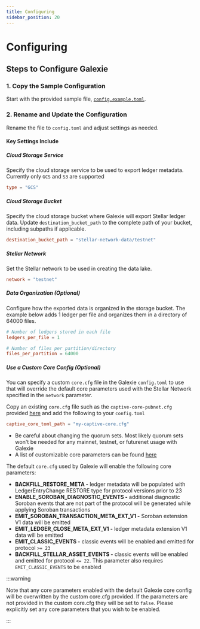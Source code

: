 ```yaml
---
title: Configuring
sidebar_position: 20
---
```


# Configuring

## Steps to Configure Galexie

### 1. Copy the Sample Configuration

Start with the provided sample file, [`config.example.toml`](https://github.com/stellar/go/blob/master/services/galexie/config.example.toml).

### 2. Rename and Update the Configuration

Rename the file to `config.toml` and adjust settings as needed.

#### Key Settings Include

##### Cloud Storage Service

Specify the cloud storage service to be used to export ledger metadata. Currently only `GCS` and `S3` are supported

```toml
type = "GCS"
```

##### Cloud Storage Bucket

Specify the cloud storage bucket where Galexie will export Stellar ledger data. Update `destination_bucket_path` to the complete path of your bucket, including subpaths if applicable.

```toml
destination_bucket_path = "stellar-network-data/testnet"
```

##### Stellar Network

Set the Stellar network to be used in creating the data lake.

```toml
network = "testnet"
```

##### Data Organization (Optional)

Configure how the exported data is organized in the storage bucket. The example below adds 1 ledger per file and organizes them in a directory of 64000 files.

```toml
# Number of ledgers stored in each file
ledgers_per_file = 1

# Number of files per partition/directory
files_per_partition = 64000
```

##### Use a Custom Core Config (Optional)

You can specify a custom `core.cfg` file in the Galexie `config.toml` to use that will override the default core parameters used with the Stellar Network specified in the `network` parameter.

Copy an existing `core.cfg` file such as the `captive-core-pubnet.cfg` provided [here](https://github.com/stellar/go/blob/master/ingest/ledgerbackend/configs/captive-core-pubnet.cfg) and add the following to your `config.toml`

```toml
captive_core_toml_path = "my-captive-core.cfg"
```

- Be careful about changing the quorum sets. Most likely quorum sets won't be needed for any mainnet, testnet, or futurenet usage with Galexie
- A list of customizable core parameters can be found [here](https://github.com/stellar/stellar-core/blob/master/src/main/Config.h)

The default `core.cfg` used by Galexie will enable the following core parameters:

- **BACKFILL_RESTORE_META -** ledger metadata will be populated with LedgerEntryChange RESTORE type for protocol versions prior to 23
- **ENABLE_SOROBAN_DIAGNOSTIC_EVENTS -** additional diagnostic Soroban events that are not part of the protocol will be generated while applying Soroban transactions
- **EMIT_SOROBAN_TRANSACTION_META_EXT_V1 -** Soroban extension V1 data will be emitted
- **EMIT_LEDGER_CLOSE_META_EXT_V1 -** ledger metadata extension V1 data will be emitted
- **EMIT_CLASSIC_EVENTS -** classic events will be enabled and emitted for protocol `>= 23`
- **BACKFILL_STELLAR_ASSET_EVENTS -** classic events will be enabled and emitted for protocol `<= 22`. This parameter also requires `EMIT_CLASSIC_EVENTS` to be enabled

:::warning

Note that any core parameters enabled with the default Galexie core config will be overwritten by the custom core.cfg provided. If the parameters are not provided in the custom core.cfg they will be set to `false`. Please explicitly set any core parameters that you wish to be enabled.

:::
